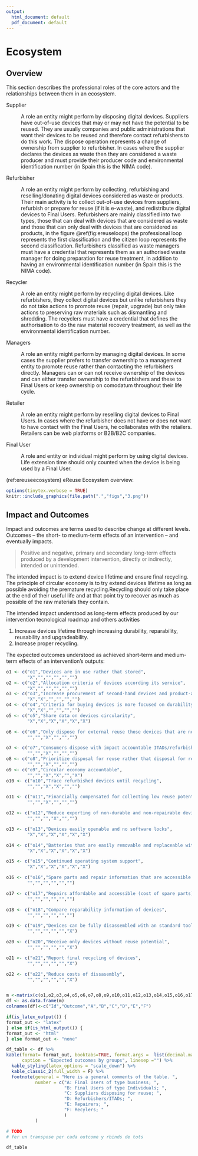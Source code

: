 ```yaml
---
output:
  html_document: default
  pdf_document: default
---
```

# Ecosystem

## Overview

This section describes the professional roles of the core actors and the relationships between them in an ecosystem. 

Supplier

: A role an entity might perform by disposing digital devices. Suppliers have out-of-use devices that may or may not have the potential to be reused. They are usually companies and public administrations that want their devices to be reused and therefore contact refurbishers to do this work. The dispose operation represents a change of ownership from supplier to refurbisher. In cases where the supplier declares the devices as waste then they are considered a waste producer and must provide their producer code and environmental identification number (in Spain this is the NIMA code). 

Refurbisher

: A role an entity might perform by collecting, refurbishing and reselling/donating digital devices considered as waste or products. Their main activity is to collect out-of-use devices from suppliers, refurbish or prepare for reuse (if it is e-waste), and redistribute digital devices to Final Users. Refurbishers are mainly classified into two types, those that can deal with devices that are considered as waste and those that can only deal with devices that are considered as products, in the figure \@ref(fig:ereuseloops) the professional loop represents the first classification and the citizen loop represents the second classification. Refurbishers classified as waste managers must have a credential that represents them as an authorised waste manager for doing preparation for reuse treatment, in addition to having an environmental identification number (in Spain this is the NIMA code). 

Recycler

: A role an entity might perform by recycling digital devices. Like refurbishers, they collect digital devices but unlike refurbishers they do not take actions to promote reuse (repair, upgrade) but only take actions to preserving raw materials such as dismantling and shredding. The recyclers must have a credential that defines the authorisation to do the raw material recovery treatment, as well as the environmental identification number.  


Managers

: A role an entity might perform by managing digital devices. In some cases the supplier prefers to transfer ownership to a management entity to promote reuse rather than contacting the refurbishers directly. Managers can or can not receive ownership of the devices and can either transfer ownership to the refurbishers and these to Final Users or keep ownership on comodatum throughout their life cycle. 

Retailer

: A role an entity might perform by reselling digital devices to Final Users. In cases where the refurbisher does not have or does not want to have contact with the Final Users, he collaborates with the retailers. Retailers can be web platforms or B2B/B2C companies. 

Final User

: A role and entity or individual might perform by using digital devices. Life extension time should only counted when the device is being used by a Final User.


(ref:ereuseecosystem) eReuse Ecosystem overview.

```r

options(tinytex.verbose = TRUE)
knitr::include_graphics(file.path(".","figs","3.png"))
```


## Impact and Outcomes

Impact and outcomes are terms used to describe change at different levels. Outcomes  -- the short- to medium-term effects of an intervention -- and eventually impacts. 

<!-- Activities: Actions taken or work performed through which inputs, such as funds, technical assistance and other types of resources, are mobilised to produce specific outputs. -->

<!-- Outputs: The products, capital goods and services which result from a development intervention; may also include changes resulting from the intervention which are relevant to the achievement of outcomes. -->

<!-- Outcomes: The likely or achieved short-term and medium-term effects of an intervention’s outputs.  -->

<!-- Impact: Positive and negative, primary and secondary long-term effects produced by a development intervention, directly or indirectly, intended or unintended.  -->

<!-- Most organisations understand the key difference between the things they do (activities) and the ultimate changes they wish to help bring about (impact). But the distinction is not always helpful. In order to achieve desired long-term changes, there may be many steps between an organisation’s activities and the desired impact. The results chain (see below) attempts to categorise these steps by  -->

<!-- breaking them down into manageable stages – inputs,  activities, outputs, outcomes and impact.  -->

<!-- The preferred solution of the author, in a desire for a less complicated life, is to define outputs as the services or products delivered that are largely within the control of an agency; impact as the lasting or significant changes in people’s lives brought about by an intervention or interventions; and outcomes as everything in between. -->

<!-- In this results chain, inputs are used in order to carry out activities. Activities lead to services or products delivered (outputs). The outputs start to bring about change (outcomes) and eventually this will (hopefully) contribute to the impact. For example, if an organisation was providing seeds to farmers, the seeds themselves, any transport costs, staff costs etc. would be inputs. Activities  -->

<!-- undertaken would include travelling to the field to deliver seeds and, possibly, conduct training with farmers. The outputs could be the seeds distributed and the people trained. The outcomes could be that the farmers plant the seeds, the seeds grow into crops, the crops are harvested, and then eaten or sold. This would contribute to the desired impact, which might be a better standard of living  -->

<!-- in the long-term for farmers and their families. -->

<!-- Another term that is commonly used is ‘results’. Results is defined by OECD DAC as the “output, outcome or impact (intended or unintended, positive and/or negative) of a development intervention”. ‘Results’ is defined differently by different organisations. Some only use it to describe actual achievements whilst others use it to describe predicted change.  -->

> Positive and negative, primary and secondary long-term effects produced by a development intervention, directly or indirectly, intended or unintended.

The intended impact is to extend device lifetime and ensure final recycling. The principle of circular economy is to try extend devices lifetime as long as possible avoiding the premature recycling.Recycling should only take place at the end of their useful life and at that point try to recover as much as possible of the raw materials they contain.

The intended impact understood as long-term effects produced by our intervention tecnological roadmap and others activities 

1.  Increase devices lifetime through increasing durability, reparability, reusability and upgradeability.
2.  Increase proper recycling.

The expected outcomes understood as achieved short-term and medium-term effects of an intervention’s outputs:


```r
o1 <- c("o1","Devices are in use rather that stored",
        "X","","","","","")
o2 <- c("o2","Allocation criteria of devices according its service",
        "X","","","","","")
o3 <- c("o3","Increase procurement of second-hand devices and product-as-service",
        "X","X","","","","")
o4 <- c("o4","Criteria for buying devices is more focused on durability and reparability",
        "X","X","","","","")
o5 <- c("o5","Share data on devices circularity",
        "X","X","X","X","X","X")

o6 <- c("o6","Only dispose for external reuse those devices that are not reusable internally",
        "","","X","","","")

o7 <- c("o7","Consumers dispose with impact accountable ITADs/refurbishers",
        "","","X","","","")
o8 <- c("o8","Prioritize disposal for reuse rather that disposal for recycling",
        "","","X","","","")
o9 <- c("o9","Circular economy accountable",
        "","","X","X","","X")
o10 <- c("o10","Trace refurbished devices until recycling",
        "","","X","X","","")

o11 <- c("o11","Financially compensated for collecting low reuse potential devices",
        "","","X","","","")

o12 <- c("o12","Reduce exporting of non-durable and non-repairable devices",
        "","","","X","","")

o13 <- c("o13","Devices easily openable and no software locks",
        "X","X","X","X","X","X")

o14 <- c("o14","Batteries that are easily removable and replaceable without special tools",
        "X","X","X","X","X","X")

o15 <- c("o15","Continued operating system support",
        "X","X","X","X","X","X")

o16 <- c("o16","Spare parts and repair information that are accessible to everyone",
        "","","","","","")

o17 <- c("o17","Repairs affordable and accessible (cost of spare parts)",
        "","","","","","")

o18 <- c("o18","Compare reparability information of devices",
        "","","","","","")

o19 <- c("o19","Devices can be fully disassembled with an standard tool",
        "","","","","","X")

o20 <- c("o20","Receive only devices without reuse potential",
        "","","","","","X")

o21 <- c("o21","Report final recycling of devices",
        "","","","","","X")

o22 <- c("o22","Reduce costs of dissasembly",
        "","","","","","X")


m <-matrix(c(o1,o2,o3,o4,o5,o6,o7,o8,o9,o10,o11,o12,o13,o14,o15,o16,o17,o18,o19,o20,o21,o22), byrow = TRUE, nrow = 22)
df <- as.data.frame(m)
colnames(df)<-c("Id","Outcome","A","B","C","D","E","F")

if(is_latex_output()) {
format_out <- "latex"
} else if(is_html_output()) {
format_out <- "html"
} else format_out <- "none"

df_table <- df %>% 
kable(format= format_out, booktabs=TRUE, format.args =  list(decimal.mark = ".", big.mark = ","),
      caption = "Expected outcomes by groups", linesep ="") %>%
  kable_styling(latex_options = "scale_down") %>%
  kable_classic_2(full_width = F) %>%
  footnote(general = "Here is a general comments of the table. ",
           number = c("A: Final Users of type business; ", 
                      "B: Final Users of type Individuals; ", 
                      "C: Suppliers disposing for reuse; ",
                      "D: Refurbishers/ITADs; ",
                      "E: Repairers; ", 
                      "F: Recylers; "
                      )
           )  

# TODO
# fer un transpose per cada outcome y rbinds de tots
```


```r
df_table
```



